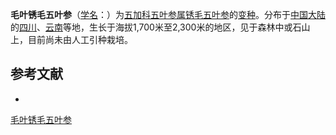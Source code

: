 {{Infraspeciesbox
| name = 毛叶锈毛五叶参
| status = 
| status_system = 
| image = 
| species link = 锈毛五叶参
| genus = Pentapanax
| species = henryi
| varietas = wangshanensis
| authority = 
}}

'''毛叶锈毛五叶参'''（[[学名|学名]]：{{lang|la|''Pentapanax henryi'' var. ''wangshanensis''}}）为[[五加科|五加科]][[五叶参属|五叶参属]][[锈毛五叶参|锈毛五叶参]]的[[变种|变种]]。分布于[[中国大陆|中国大陆]]的[[四川|四川]]、[[云南|云南]]等地，生长于海拔1,700米至2,300米的地区，见于森林中或石山上，目前尚未由人工引种栽培。

== 参考文献 ==
<div class="references-small">
* {{cite web| url =http://www.bioinfo.cn/db05/KmzwSpecies.php?action=view&id=29722| title =毛叶锈毛五叶参（变种）| work =《中国高等植物数据库全库》| publisher =中国科学院微生物研究所| author =昆明植物研究所| accessdate =2009-02-26| deadurl =yes| archiveurl =https://web.archive.org/web/20160305091050/http://www.bioinfo.cn/db05/KmzwSpecies.php?action=view&id=29722| archivedate =2016-03-05}}
</div>
{{Taxonbar|from=Q11126756}}

[[Category:五叶参属|毛叶锈毛五叶参]]


{{Apiales-stub}}